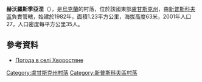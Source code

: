 {{coord|49|30|58|N|39|3|11|E|scale:100000|display=title}}

'''赫沃羅斯季亞涅'''（{{lang-uk|Хворостяне}}），是[[烏克蘭|烏克蘭]]的村落，位於該國東部[[盧甘斯克州|盧甘斯克州]]，由[[新普斯科夫區|新普斯科夫區]]負責管轄，始建於1982年，面積1.23平方公里，海拔高度63米，2001年人口27，人口密度每平方公里35人。

==參考資料==
* [http://weather.in.ua/ua/lyganskaja/27292 Погода в селі Хворостяне] {{Wayback|url=http://weather.in.ua/ua/lyganskaja/27292 |date=20160305195126 }}

{{DEFAULTSORT:Хворостяне}}
[[Category:盧甘斯克州村落|Category:盧甘斯克州村落]]
[[Category:新普斯科夫區村落|Category:新普斯科夫區村落]]


{{Luhansk-geo-stub}}